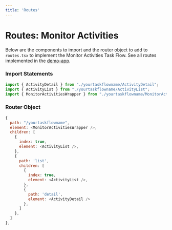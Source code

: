 ```yaml
---
title: 'Routes'
---
```


# Routes: Monitor Activities

Below are the components to import and the router object to add to `routes.tsx` to implement the Monitor Activities Task Flow. See all routes implemented in the [demo-app](https://github.com/strudel-science/strudel-kit/blob/main/strudel-demo-app/src/app/routes.tsx).

### Import Statements

```js
import { ActivityDetail } from "./yourtaskflowname/ActivityDetail";
import { ActivityList } from "./yourtaskflowname/ActivityList";
import { MonitorActivitiesWrapper } from "./yourtaskflowname/MonitorActivitiesWrapper";
```

### Router Object

```js
{
  path: "/yourtaskflowname",
  element: <MonitorActivitiesWrapper />,
  children: [
    {
      index: true,
      element: <ActivityList />,
    },
    {
      path: 'list',
      children: [
        {
          index: true,
          element: <ActivityList />,
        },
        {
          path: 'detail',
          element: <ActivityDetail />
        },
      ]
    },
  ]
},
```
